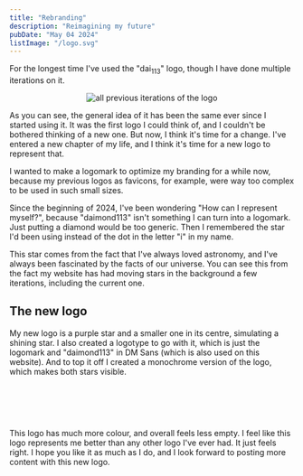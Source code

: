 ```yaml
---
title: "Rebranding"
description: "Reimagining my future"
pubDate: "May 04 2024"
listImage: "/logo.svg"
---
```


For the longest time I've used the "dai<sub>113</sub>" logo, though I have done multiple iterations on it.

<div align="center">

![all previous iterations of the logo](/blog-assets/old-logos.png)

</div>

As you can see, the general idea of it has been the same ever since I started using it. It was the first logo I could think of, and I couldn't be bothered thinking of a new one. But now, I think it's time for a change. I've entered a new chapter of my life, and I think it's time for a new logo to represent that.

I wanted to make a logomark to optimize my branding for a while now, because my previous logos as favicons, for example, were way too complex to be
used in such small sizes.

Since the beginning of 2024, I've been wondering "How can I represent myself?", because "daimond113" isn't something
I can turn into a logomark. Just putting a diamond would be too generic. Then I remembered the star I'd been using instead of the dot in the letter
"i" in my name.

This star comes from the fact that I've always loved astronomy, and I've always been fascinated by the facts of our universe. You can see this
from the fact my website has had moving stars in the background a few iterations, including the current one.

## The new logo

My new logo is a purple star and a smaller one in its centre, simulating a shining star. I also created a logotype to go with it, which is just the logomark and "daimond113" in DM Sans (which is also used on this website). And to top it off I created a monochrome version of the logo, which makes both stars visible.

<div style="display: flex; flex-direction: column; align-items: center; gap: 2rem; width: 100%;">

<div style="width: 250px" title="new logomark">

<Fragment set:html={logoSvg} />
</div>

<div style="width: 250px" title="new logotype">

<Fragment set:html={logotypeSvg} />
</div>

<div style="width: 250px" title="monochrome logo">

<Fragment set:html={monochromeSvg} />
</div>

</div>

This logo has much more colour, and overall feels less empty. I feel like this logo represents me better than any other logo I've ever had. It just feels right. I hope you like it as much as I do, and I
look forward to posting more content with this new logo.
